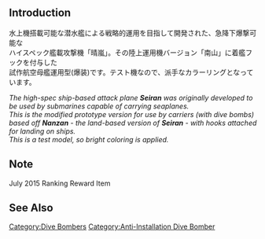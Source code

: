 {{Template:Equipmentinfo
|name = Prototype Nanzan
|id = 148
|japanesename = 試製南山
|icon = {{RedPlane}}
|type = Carrier-Based Dive Bomber
|effect = {{Dive}}+11 {{AA}}+1 {{ASW}}+4 {{LOS}}+2
|radius = 5
|scrap = {{Fuel}}4 {{Ammo}}5 {{Bauxite}}15 
|image = <gallery type="slideshow" widths="360px" position="center" hideaddbutton="true">
File:Equipment_148-1.png
File:Equipment_148-2.png
File:Equipment_148-4.png
File:Equipment_148-3.png
</gallery>
|CVL= lime
|CV = lime
}}

==Introduction==
水上機搭載可能な潜水艦による戦略的運用を目指して開発された、急降下爆撃可能な<br>
ハイスペック艦載攻撃機「晴嵐」。その陸上運用機バージョン「南山」に着艦フックを付与した<br>
試作航空母艦運用型(爆装)です。テスト機なので、派手なカラーリングとなっています。

''The high-spec ship-based attack plane '''Seiran''' was originally developed to be used by submarines capable of carrying seaplanes.''<br>
''This is the modified prototype version for use by carriers (with dive bombs) based off '''Nanzan''' - the land-based version of '''Seiran''' - with hooks attached for landing on ships.''<br>
''This is a test model, so bright coloring is applied.''

==Note==
July 2015 Ranking Reward Item
==See Also==

{{Equipmentlist}}
[[Category:Dive Bombers]]
[[Category:Anti-Installation Dive Bomber]]